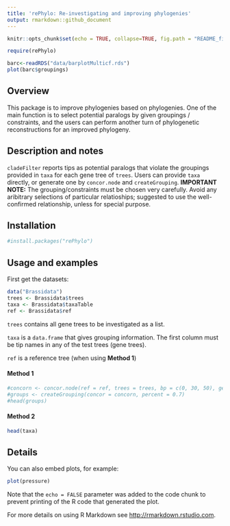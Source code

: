 ```yaml
---
title: 'rePhylo: Re-investigating and improving phylogenies'
output: rmarkdown::github_document
---
```

<!-- README.md is generated from README.Rmd. -->

```r
knitr::opts_chunk$set(echo = TRUE, collapse=TRUE, fig.path = "README_figs/README-")
```

```r
require(rePhylo)
```

```r
barc<-readRDS("data/barplotMulticf.rds")
plot(barc$groupings)
```



## Overview

This package is to improve phylogenies based on phylogenies. One of the main function is to select potential paralogs by given groupings / constraints, and the users can perform another turn of phylogenetic reconstructions for an improved phylogeny. 

## Description and notes
`cladeFilter` reports tips as potential paralogs that violate the groupings provided in `taxa` for each gene tree of `trees`. Users can provide `taxa` directly, or generate one by `concor.node` and `createGrouping`.
**IMPORTANT NOTE:** The grouping/constraints must be chosen very carefully.  Avoid any aribitrary selections of particular relatioships; suggested to use the well-confirmed relationship, unless for special purpose.

## Installation
```r
#install.packages("rePhylo")

```


## Usage and examples
First get the datasets:

```r
data("Brassidata")
trees <- Brassidata$trees
taxa <- Brassidata$taxaTable
ref <- Brassidata$ref
```


`trees` contains all gene trees to be investigated as a list.


`taxa` is a `data.frame` that gives grouping information. The first column must be tip names in any of the test trees (gene trees).


`ref` is a reference tree (when using **Method 1**)


#### Method 1

```r
#concorn <- concor.node(ref = ref, trees = trees, bp = c(0, 30, 50), getTreeNames = FALSE)
#groups <- createGrouping(concor = concorn, percent = 0.7)
#head(groups)
```

#### Method 2

```r

head(taxa)
```

## Details






You can also embed plots, for example:

```r
plot(pressure)
```

Note that the `echo = FALSE` parameter was added to the code chunk to prevent printing of the R code that generated the plot.





For more details on using R Markdown see <http://rmarkdown.rstudio.com>.
